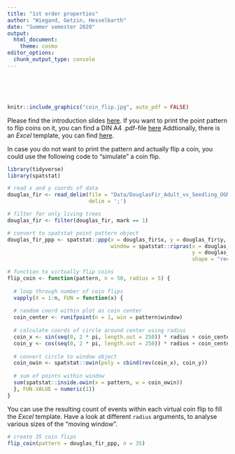 ```yaml
---
title: "1st order properties"
author: "Wiegand, Getzin, Hesselbarth"
date: "Summer semester 2020"
output: 
  html_document:
    theme: cosmo
editor_options: 
  chunk_output_type: console
---
```


<br>
<br>
<br>

```r
knitr::include_graphics("coin_flip.jpg", auto_pdf = FALSE)
```

Please find the introduction slides [here](Practical_1_slides.pdf). If you want to print the point pattern to flip coins on it, you can find a DIN A4 .pdf-file [here](Practical_1_pattern.pdf) Addtionally, there is an _Excel_ template, you can find [here](Practical_1_coin_table.xlsx).

In case you do not want to print the pattern and actually flip a coin, you could use the following code to "simulate" a coin flip.

```r
library(tidyverse)
library(spatstat)

# read x and y coords of data
douglas_fir <- read_delim(file = "Data/DouglasFir_Adult_vs_Seedling_OGN.txt",
                          delim = ';')

# filter for only living trees
douglas_fir <- filter(douglas_fir, mark == 1)

# convert to spatstat point pattern object
douglas_fir_ppp <- spatstat::ppp(x = douglas_fir$x, y = douglas_fir$y, 
                                 window = spatstat::ripras(x = douglas_fir$x,
                                                           y = douglas_fir$y, 
                                                           shape = "rectangle"))

# function to virtually flip coins
flip_coin <- function(pattern, n = 50, radius = 5) {
  
  # loop through number of coin flips
  vapply(X = 1:n, FUN = function(x) {
  
  # random coord within plot as coin center
  coin_center <- runifpoint(n = 1, win = pattern$window)
  
  # calculate coords of circle around center using radius
  coin_x <- sin(seq(0, 2 * pi, length.out = 250)) * radius + coin_center$x
  coin_y <- cos(seq(0, 2 * pi, length.out = 250)) * radius + coin_center$y
  
  # convert circle to window object
  coin_owin <- spatstat::owin(poly = cbind(rev(coin_x), coin_y))
  
  # sum of points within window
  sum(spatstat::inside.owin(x = pattern, w = coin_owin))
  }, FUN.VALUE = numeric(1))
}
```


You can use the resulting count of events within each virtual coin flip to fill the _Excel_ template. Have a look at different `radius` arguments, to analyse various sizes of the "moving window".

```r
# create 35 coin flips
flip_coin(pattern = douglas_fir_ppp, n = 35)
```
